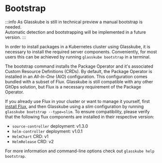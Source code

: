 # Bootstrap

:::info
As Glasskube is still in technical preview a manual bootstrap is needed.<br/>
Automatic detection and bootstrapping will be implemented in a future version.
:::

In order to install packages in a Kubernetes cluster using Glasskube, it is necessary to install the required server components.
Conveniently, for most users this can be achieved by running `glasskube bootstrap` in a terminal.

The bootstrap command installs the Package Operator and it's associated Custom Resource Definitions (CRDs).
By default, the Package Operator is installed in an *All-In-One* (AIO) configuration.
This configuration comes bundled with a subset of Flux.
Glasskube is still compatible with any other GitOps solution, but Flux is a necessary requirement of the Package Operator.

If you already use Flux in your cluster or want to manage it yourself, first [install Flux](https://fluxcd.io/flux/installation/bootstrap/),
and then Glasskube using a *slim* configuration by running `glasskube bootstrap --type=slim`.
To ensure compatibility, please verify that the following flux components are installed in their respective version:
- `source-controller` deployment: v1.3.0
- `helm-controller` deployment: v1.0.1
- `HelmChart` CRD: v1
- `HelmRelease` CRD: v2

For more information and command-line options check out `glasskube help bootstrap`.

